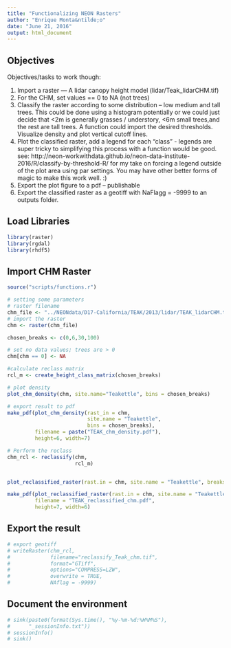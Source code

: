 ```yaml
---
title: "Functionalizing NEON Rasters"
author: "Enrique Monta&ntilde;o"
date: "June 21, 2016"
output: html_document
---
```


## Objectives

Objectives/tasks to work though:

1. Import a raster — A lidar canopy height model (lidar/Teak_lidarCHM.tif)
1. For the CHM, set values == 0 to NA (not trees)
1. Classify the raster according to some distribution – low medium and tall trees. This could be done using a histogram potentially or we could just decide that <2m is generally grasses / understory, <6m small trees,and the rest are tall trees. A function could import the desired thresholds. Visualize density and plot vertical cutoff lines.
1. Plot the classified raster, add a legend for each “class” - legends are super tricky to simplifying this process with a function would be good.  see: http://neon-workwithdata.github.io/neon-data-institute-2016/R/classify-by-threshold-R/  for my take on forcing a legend outside of the plot area using par settings. You may have other better forms of magic to make this work well. :)
1. Export the plot figure to a pdf – publishable
1. Export the classified raster as a geotiff with NaFlagg = -9999 to an outputs folder.

## Load Libraries
```r
library(raster)
library(rgdal)
library(rhdf5)

```

## Import CHM Raster

```r
source("scripts/functions.r")

# setting some parameters
# raster filename
chm_file <- "../NEONdata/D17-California/TEAK/2013/lidar/TEAK_lidarCHM.tif"
# import the raster
chm <- raster(chm_file)

chosen_breaks <- c(0,6,30,100)

# set no data values; trees are > 0
chm[chm == 0] <- NA

#calculate reclass matrix
rcl_m <- create_height_class_matrix(chosen_breaks)

# plot density
plot_chm_density(chm, site.name="Teakettle", bins = chosen_breaks)

# export result to pdf
make_pdf(plot_chm_density(rast_in = chm,
                          site.name = "Teakettle",
                          bins = chosen_breaks),
         filename = paste("TEAK_chm_density.pdf"),
         height=6, width=7)

# Perform the reclass
chm_rcl <- reclassify(chm,
                      rcl_m)


plot_reclassified_raster(rast.in = chm, site.name = "Teakettle", breaks = chosen_breaks)

make_pdf(plot_reclassified_raster(rast.in = chm, site.name = "Teakettle", breaks = chosen_breaks),
         filename = "TEAK_reclassified_chm.pdf",
         height=7, width=6)

```

## Export the result

```r
# export geotiff
# writeRaster(chm_rcl,
#             filename="reclassify_Teak_chm.tif",
#             format="GTiff",
#             options="COMPRESS=LZW",
#             overwrite = TRUE,
#             NAflag = -9999)

```

## Document the environment

```r
# sink(paste0(format(Sys.time(), "%y-%m-%d:%H%M%S"),
#      "_sessionInfo.txt"))
# sessionInfo()
# sink()
```




